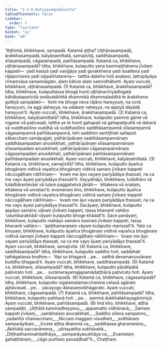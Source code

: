 ```yaml
---
title: "2.3.6 Dutiyasampadāsutta"
tableOfContents: false
sidebar:
  order: 7
type: "tipitaka"
basket: "su"
book: "a8"
---
```



<DynamicBreadcrumb />

<Division number="76" book="a8">

<Paragraph number="751" book="a8">
“Aṭṭhimā, bhikkhave, sampadā. Katamā aṭṭha? Uṭṭhānasampadā, ārakkhasampadā, kalyāṇamittatā, samajīvitā, saddhāsampadā, sīlasampadā, cāgasampadā, paññāsampadā. Katamā ca, bhikkhave, uṭṭhānasampadā? Idha, bhikkhave, kulaputto yena kammaṭṭhānena jīvitaṃ kappeti—  yadi kasiyā yadi vaṇijjāya yadi gorakkhena yadi issattena yadi rājaporisena yadi sippaññatarena—  tattha dakkho hoti analaso, tatrupāyāya vīmaṃsāya samannāgato, alaṃ kātuṃ alaṃ saṃvidhātunti. Ayaṃ vuccati, bhikkhave, uṭṭhānasampadā. (1)
</Paragraph>

<Paragraph number="752" book="a8">
Katamā ca, bhikkhave, ārakkhasampadā? Idha, bhikkhave, kulaputtassa bhogā honti uṭṭhānavīriyādhigatā bāhābalaparicitā sedāvakkhittā dhammikā dhammaladdhā te ārakkhena guttiyā sampādeti—  ‘kinti me bhoge neva rājāno hareyyuṃ, na corā hareyyuṃ, na aggi ḍaheyya, na udakaṃ vaheyya, na appiyā dāyādā hareyyun’ti. Ayaṃ vuccati, bhikkhave, ārakkhasampadā. (2)
</Paragraph>

<Paragraph number="753" book="a8">
Katamā ca, bhikkhave, kalyāṇamittatā? Idha, bhikkhave, kulaputto yasmiṃ gāme vā nigame vā paṭivasati, tattha ye te honti gahapatī vā gahapatiputtā vā daharā vā vuddhasīlino vuddhā vā vuddhasīlino saddhāsampannā sīlasampannā cāgasampannā paññāsampannā, tehi saddhiṃ santiṭṭhati sallapati sākacchaṃ samāpajjati; yathārūpānaṃ saddhāsampannānaṃ saddhāsampadaṃ anusikkhati, yathārūpānaṃ sīlasampannānaṃ sīlasampadaṃ anusikkhati, yathārūpānaṃ cāgasampannānaṃ cāgasampadaṃ anusikkhati, yathārūpānaṃ paññāsampannānaṃ paññāsampadaṃ anusikkhati. Ayaṃ vuccati, bhikkhave, kalyāṇamittatā. (3)
</Paragraph>

<Paragraph number="754" book="a8">
Katamā ca, bhikkhave, samajīvitā? Idha, bhikkhave, kulaputto āyañca bhogānaṃ viditvā vayañca bhogānaṃ viditvā samaṃ jīvikaṃ kappeti nāccogāḷhaṃ nātihīnaṃ—  ‘evaṃ me āyo vayaṃ pariyādāya ṭhassati, na ca me vayo āyaṃ pariyādāya ṭhassatī’ti. Seyyathāpi, bhikkhave, tulādhāro vā tulādhārantevāsī vā tulaṃ paggahetvā jānāti—  ‘ettakena vā onataṃ, ettakena vā unnatan’ti; evamevaṃ kho, bhikkhave, kulaputto āyañca bhogānaṃ viditvā vayañca bhogānaṃ viditvā samaṃ jīvikaṃ kappeti nāccogāḷhaṃ nātihīnaṃ—  ‘evaṃ me āyo vayaṃ pariyādāya ṭhassati, na ca me vayo āyaṃ pariyādāya ṭhassatī’ti. Sacāyaṃ, bhikkhave, kulaputto appāyo samāno uḷāraṃ jīvikaṃ kappeti, tassa bhavanti vattāro ‘udumbarakhādī vāyaṃ kulaputto bhoge khādatī’ti. Sace panāyaṃ, bhikkhave, kulaputto mahāyo samāno kasiraṃ jīvikaṃ kappeti, tassa bhavanti vattāro—  ‘ajeṭṭhamaraṇaṃ vāyaṃ kulaputto marissatī’ti. Yato ca khoyaṃ, bhikkhave, kulaputto āyañca bhogānaṃ viditvā vayañca bhogānaṃ viditvā samaṃ jīvikaṃ kappeti nāccogāḷhaṃ nātihīnaṃ—  ‘evaṃ me āyo vayaṃ pariyādāya ṭhassati, na ca me vayo āyaṃ pariyādāya ṭhassatī’ti. Ayaṃ vuccati, bhikkhave, samajīvitā. (4)
</Paragraph>

<Paragraph number="755" book="a8">
Katamā ca, bhikkhave, saddhāsampadā? Idha, bhikkhave, kulaputto saddho hoti, saddahati tathāgatassa bodhiṃ—  ‘itipi so bhagavā …pe…  satthā devamanussānaṃ buddho bhagavā’ti. Ayaṃ vuccati, bhikkhave, saddhāsampadā. (5)
</Paragraph>

<Paragraph number="756" book="a8">
Katamā ca, bhikkhave, sīlasampadā? Idha, bhikkhave, kulaputto pāṇātipātā paṭivirato hoti …pe…  surāmerayamajjapamādaṭṭhānā paṭivirato hoti. Ayaṃ vuccati, bhikkhave, sīlasampadā. (6)
</Paragraph>

<Paragraph number="757" book="a8">
Katamā ca, bhikkhave, cāgasampadā? Idha, bhikkhave, kulaputto vigatamalamaccherena cetasā agāraṃ ajjhāvasati …pe…  yācayogo dānasaṃvibhāgarato. Ayaṃ vuccati, bhikkhave, cāgasampadā. (7)
</Paragraph>

<Paragraph number="758" book="a8">
Katamā ca, bhikkhave, paññāsampadā? Idha, bhikkhave, kulaputto paññavā hoti …pe…  sammā dukkhakkhayagāminiyā. Ayaṃ vuccati, bhikkhave, paññāsampadā. (8)
</Paragraph>

<Paragraph number="759" book="a8">
Imā kho, bhikkhave, aṭṭha sampadāti.
</Paragraph>

<Paragraph number="760" type="verses" book="a8">
_Uṭṭhātā kammadheyyesu,_  
_appamatto vidhānavā;_  
_Samaṃ kappeti jīvikaṃ,_  
_sambhataṃ anurakkhati._  

</Paragraph>

<Paragraph number="761" type="verses" book="a8">
_Saddho sīlena sampanno,_  
_vadaññū vītamaccharo;_  
_Niccaṃ maggaṃ visodheti,_  
_sotthānaṃ samparāyikaṃ._  

</Paragraph>

<Paragraph number="762" type="verses" book="a8">
_Iccete aṭṭha dhammā ca,_  
_saddhassa gharamesino;_  
_Akkhātā saccanāmena,_  
_ubhayattha sukhāvahā._  

</Paragraph>

<Paragraph number="763" type="verses" book="a8">
_Diṭṭhadhammahitatthāya,_  
_samparāyasukhāya ca;_  
_Evametaṃ gahaṭṭhānaṃ,_  
_cāgo puññaṃ pavaḍḍhatī”ti._  


</Paragraph>
</Division>

<Paragraph number="764" type="center" book="a8">
Chaṭṭhaṃ.
</Paragraph>